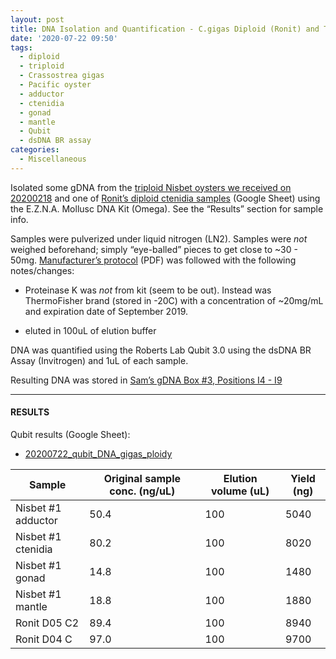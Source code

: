 ```yaml
---
layout: post
title: DNA Isolation and Quantification - C.gigas Diploid (Ronit) and Triploid (Nisbet)
date: '2020-07-22 09:50'
tags:
  - diploid
  - triploid
  - Crassostrea gigas
  - Pacific oyster
  - adductor
  - ctenidia
  - gonad
  - mantle
  - Qubit
  - dsDNA BR assay
categories:
  - Miscellaneous
---
```

Isolated some gDNA from the [triploid Nisbet oysters we received on 20200218](https://robertslab.github.io/sams-notebook/2018/02/28/samples-received-triploid-crassostrea-gigas-from-nisbet-oyster-company.html) and one of [Ronit's diploid ctenidia samples](https://docs.google.com/spreadsheets/d/1QfEV4wUp3jgChxHhpaYsVswZEem3t3uQATNk4bB_XIU/edit) (Google Sheet) using the E.Z.N.A. Mollusc DNA Kit (Omega). See the "Results" section for sample info.

Samples were pulverized under liquid nitrogen (LN2). Samples were _not_ weighed beforehand; simply "eye-balled" pieces to get close to ~30 - 50mg. [Manufacturer's protocol](https://github.com/RobertsLab/resources/blob/master/protocols/Commercial_Protocols/Omega_Mollusc-DNA-Kit-Combo-May-2013-D3373.pdf) (PDF) was followed with the following notes/changes:

- Proteinase K was _not_ from kit (seem to be out). Instead was ThermoFisher brand (stored in -20C) with a concentration of ~20mg/mL and expiration date of September 2019.

- eluted in 100uL of elution buffer

DNA was quantified using the Roberts Lab Qubit 3.0 using the dsDNA BR Assay (Invitrogen) and 1uL of each sample.

Resulting DNA was stored in [Sam's gDNA Box #3, Positions I4 - I9](https://docs.google.com/spreadsheets/d/1SWzKMKh7LBOgTfvEhJamE6pZFsTpRXY7otzXUC5fZSM/edit?usp=sharing)


---

#### RESULTS

Qubit results (Google Sheet):

- [20200722_qubit_DNA_gigas_ploidy](https://docs.google.com/spreadsheets/d/1JhG0lAn9JjFQgJPjq67cOMrtqDT03nQuNSpRR_i7ojU/edit?usp=sharing)


| Sample             | Original sample conc. (ng/uL) | Elution volume (uL) | Yield (ng) |
|--------------------|-------------------------------|---------------------|------------|
| Nisbet #1 adductor | 50.4                          | 100                 | 5040       |
| Nisbet #1 ctenidia | 80.2                          | 100                 | 8020       |
| Nisbet #1 gonad    | 14.8                          | 100                 | 1480       |
| Nisbet #1 mantle   | 18.8                          | 100                 | 1880       |
| Ronit D05 C2       | 89.4                          | 100                 | 8940       |
| Ronit D04 C        | 97.0                          | 100                 | 9700       |
